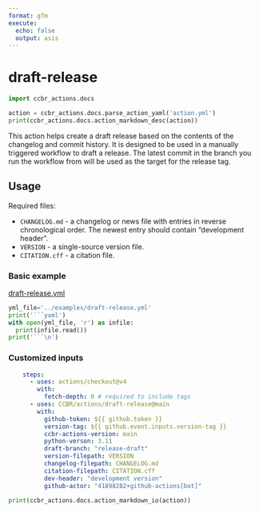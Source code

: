 ```yaml
---
format: gfm
execute:
  echo: false
  output: asis
---
```


# draft-release

```python
import ccbr_actions.docs

action = ccbr_actions.docs.parse_action_yaml('action.yml')
print(ccbr_actions.docs.action_markdown_desc(action))
```

This action helps create a draft release based on the contents of the changelog and commit history.
It is designed to be used in a manually triggered workflow to draft a release.
The latest commit in the branch you run the workflow from will be used as the target for the release tag.

## Usage

Required files:

- `CHANGELOG.md` - a changelog or news file with entries in reverse chronological order. The newest entry should contain "development header".
- `VERSION` - a single-source version file.
- `CITATION.cff` - a citation file.

### Basic example

[draft-release.yml](examples/draft-release.yml)


```python
yml_file='../examples/draft-release.yml'
print('```yaml')
with open(yml_file, 'r') as infile:
  print(infile.read())
print('```\n')
```


### Customized inputs

```yaml
    steps:
      - uses: actions/checkout@v4
        with:
          fetch-depth: 0 # required to include tags
      - uses: CCBR/actions/draft-release@main
        with:
          github-token: ${{ github.token }}
          version-tag: ${{ github.event.inputs.version-tag }}
          ccbr-actions-version: main
          python-verson: 3.11
          draft-branch: "release-draft"
          version-filepath: VERSION
          changelog-filepath: CHANGELOG.md
          citation-filepath: CITATION.cff
          dev-header: "development version"
          github-actor: "41898282+github-actions[bot]"
```

```python
print(ccbr_actions.docs.action_markdown_io(action))
```
